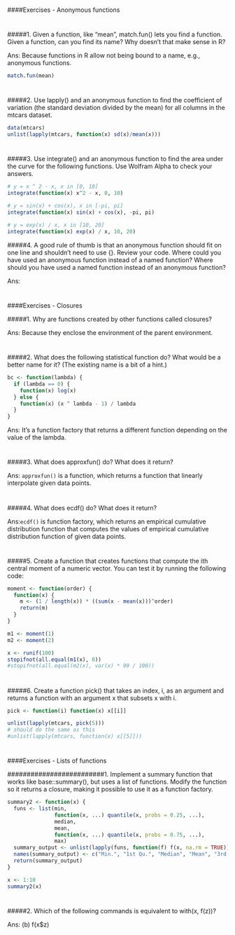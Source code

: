 
#
####Exercises - Anonymous functions

#
#####1. Given a function, like "mean", match.fun() lets you find a function. Given a function, can you find its name? Why doesn’t that make sense in R?

Ans: Because functions in R allow not being bound to a name, e.g., anonymous functions.
```r
match.fun(mean)
```


#
#####2. Use lapply() and an anonymous function to find the coefficient of variation (the standard deviation divided by the mean) for all columns in the mtcars dataset.
```r
data(mtcars)
unlist(lapply(mtcars, function(x) sd(x)/mean(x)))
```


#
#####3. Use integrate() and an anonymous function to find the area under the curve for the following functions. Use Wolfram Alpha to check your answers.

```r
# y = x ^ 2 - x, x in [0, 10]
integrate(function(x) x^2 - x, 0, 10)

# y = sin(x) + cos(x), x in [-pi, pi]
integrate(function(x) sin(x) + cos(x), -pi, pi)

# y = exp(x) / x, x in [10, 20]
integrate(function(x) exp(x) / x, 10, 20)
```


#####4. A good rule of thumb is that an anonymous function should fit on one line and shouldn’t need to use {}. Review your code. Where could you have used an anonymous function instead of a named function? Where should you have used a named function instead of an anonymous function?

Ans:


#
####Exercises - Closures

#####1. Why are functions created by other functions called closures?

Ans: Because they enclose the environment of the parent environment.


#
#####2. What does the following statistical function do? What would be a better name for it? (The existing name is a bit of a hint.)
```r
bc <- function(lambda) {
  if (lambda == 0) {
    function(x) log(x)
  } else {
    function(x) (x ^ lambda - 1) / lambda
  }
}
```

Ans: It's a function factory that returns a different function depending on the value of the lambda.


#
#####3. What does approxfun() do? What does it return?

Ans: `approxfun()` is a function, which returns a function that linearly interpolate given data points.


#
#####4. What does ecdf() do? What does it return?

Ans:`ecdf()` is function factory, which returns an empirical cumulative distribution function that computes the values of empirical cumulative distribution function of given data points.


#
#####5. Create a function that creates functions that compute the ith central moment of a numeric vector. You can test it by running the following code:
```r
moment <- function(order) {
  function(x) {
    m <- (1 / length(x)) * ((sum(x - mean(x)))^order)
    return(m)
  } 
}

m1 <- moment(1)
m2 <- moment(2)

x <- runif(100)
stopifnot(all.equal(m1(x), 0))
#stopifnot(all.equal(m2(x), var(x) * 99 / 100))
```


#
#####6. Create a function pick() that takes an index, i, as an argument and returns a function with an argument x that subsets x with i.
```r
pick <- function(i) function(x) x[[i]]

unlist(lapply(mtcars, pick(5)))
# should do the same as this
#unlist(lapply(mtcars, function(x) x[[5]]))
```



#
####Exercises - Lists of functions

#########################1. Implement a summary function that works like base::summary(), but uses a list of functions. Modify the function so it returns a closure, making it possible to use it as a function factory.
```r
summary2 <- function(x) {
  funs <- list(min,
               function(x, ...) quantile(x, probs = 0.25, ...),
               median, 
               mean, 
               function(x, ...) quantile(x, probs = 0.75, ...),
               max)
  summary_output <- unlist(lapply(funs, function(f) f(x, na.rm = TRUE)))
  names(summary_output) <- c("Min.", "1st Qu.", "Median", "Mean", "3rd Qu.", "Max.")
  return(summary_output)
}

x <- 1:10
summary2(x)
```


#
#####2. Which of the following commands is equivalent to with(x, f(z))?

Ans: (b) f(x$z)

